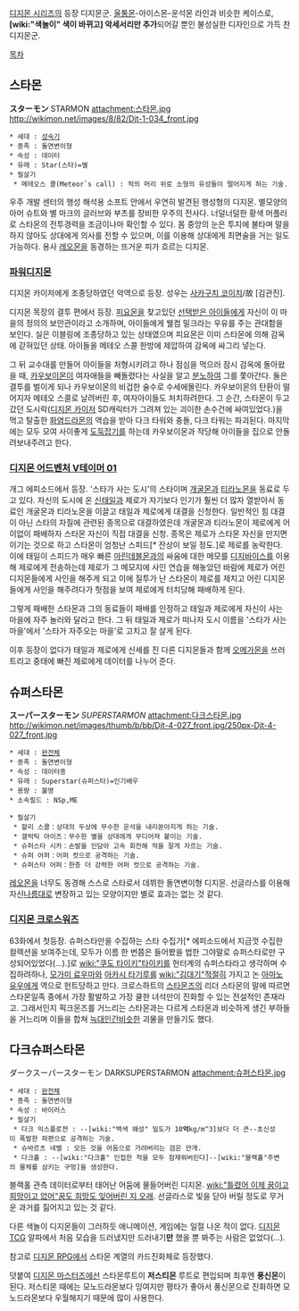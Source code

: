 [[디지몬 시리즈]]의 등장 디지몬군. [[울퉁몬]]-아이스몬-운석몬 라인과 비슷한 케이스로, '''[wiki:"색놀이" 색이 바뀌고] 악세서리만 추가'''되어갈 뿐인 불성실한 디자인으로 가득 찬 디지몬군.

[[목차]]

== 스타몬 ==
'''スターモン''' STARMON
attachment:스타몬.jpg http://wikimon.net/images/8/82/Djt-1-034_front.jpg

 * 세대 : [[성숙기]]
 * 종족 : 돌연변이형
 * 속성 : 데이터
 * 유래 : Star(스타)=별
 * 필살기
  * 메테오스 콜(Meteor`s call) : 적의 머리 위로 소형의 유성들이 떨어지게 하는 기술.

우주 개발 센터의 행성 해석용 소프트 안에서 우연히 발견된 행성형의 디지몬. 별모양의 아머 슈트와 별 마크의 글러브와 부츠를 장비한 우주의 전사다. 너덜너덜한 황색 머플러로 스타몬의 전투경력을 조금이나마 확인할 수 있다. 몸 중앙의 눈은 투지에 불타며 말을 하지 않아도 상대에게 의사를 전할 수 있으며, 이를 이용해 상대에게 최면술을 거는 일도 가능하다. 용사 [[레오몬]]을 동경하는 뜨거운 피가 흐르는 디지몬.

=== [[파워디지몬]] ===
디지몬 카이저에게 조종당하였던 악역으로 등장. 성우는 [[사카구치 코이치]]/故 [김관진].

디지몬 목장의 결투 편에서 등장. [[피요몬]]을 찾고있던 [[선택받은 아이들]]에게 자신이 이 마을의 정의의 보안관이라고 소개하며, 아이들에게 웰컴 밀크라는 우유를 주는 관대함을 보인다. 실은 이블링에 조종당하고 있는 상태였으며 피요몬은 이미 스타몬에 의해 감옥에 갇혀있던 상태. 아이들을 메테오 스콜 한방에 제압하여 감옥에 싸그리 넣는다.

그 뒤 교수대를 만들어 아이들을 처형시키려고 하나 점심을 먹으러 잠시 감옥에 돌아왔을 때, [[카우보이몬]]이 여자애들을 빼돌렸다는 사실을 알고 [[분노]]하여 그를 쫓아간다. 둘은 결투를 벌이게 되나 카우보이몬의 비겁한 술수로 수세에몰린다. 카우보이몬의 탄환이 떨어지자 메테오 스콜로 날려버린 후, 여자아이들도 처치하려한다. 그 순간, 스타몬이 두고갔던 도시락([[디지몬 카이저]] SD캐릭터가 그려져 있는 괴이한 손수건에 싸여있었다.)을 먹고 탈출한 [[화염드라몬]]의 역습을 받아 다크 타워와 충돌, 다크 타워는 파괴된다. 마지막에는 모두 모여 사이좋게 [[도둑잡기]]를 하는데 카우보이몬과 작당해 아이들을 집으로 안돌려보내주려고 한다.
=== [[디지몬 어드벤처 V테이머 01]] ===
개그 에피소드에서 등장. '스타가 사는 도시'의 스타이며 [[개굴몬]]과 [[티라노몬]]을 동료로 두고 있다. 자신의 도시에 온 [[신태일]]과 제로가 자기보다 인기가 훨씬 더 많자 열받아서 동료인 개굴몬과 티라노몬을 이끌고 태일과 제로에게 대결을 신청한다. 일반적인 힘 대결이 아닌 스타의 자질에 관련된 종목으로 대결하였은데 개굴몬과 티라노몬이 제로에게 어이없이 패배하자 스타몬 자신이 직접 대결을 신청. 종목은 제로가 스타몬 자신을 만지면 이기는 것으로 하고 스타몬이 엄청난 스피드[* 잔상이 보일 정도.]로 제로를 농락한다. 이에 태일이 스피드가 매우 빠른 [[마린데블몬]]과의 싸움에 대한 메모를 [[디지바이스]]를 이용해 제로에게 전송하는데 제로가 그 메모지에 사인 연습을 해놓았던 바람에 제로가 어린 디지몬들에게 사인을 해주게 되고 이에 질투가 난 스타몬이 제로를 제치고 어린 디지몬들에게 사인을 해주려다가 헛점을 보여 제로에게 터치당해 패배하게 된다. 

그렇게 패배한 스타몬과 그의 동료들이 패배를 인정하고 태일과 제로에게 자신이 사는 마을에 자주 놀러와 달라고 한다. 그 뒤 태일과 제로가 떠나자 도시 이름을 '스타가 사는 마을'에서 '스타가 자주오는 마을'로 고치고 잘 살게 된다.

이후 등장이 없다가 태일과 제로에게 신세를 진 다른 디지몬들과 함께 [[오메가몬]]을 쓰러트리고 중태에 빠진 제로에게 데이터를 나누어 준다.

== 슈퍼스타몬 ==
'''スーパースターモン''' ''SUPERSTARMON''
attachment:다크스타몬.jpg http://wikimon.net/images/thumb/b/bb/Djt-4-027_front.jpg/250px-Djt-4-027_front.jpg

 * 세대 : [[완전체]]
 * 종족 : 돌연변이형
 * 속성 : 데이터종
 * 유래 : Superstar(슈퍼스타)=인기배우
 * 용량 : 불명
 * 소속필드 : NSp,ME

 * 필살기
  * 할리 스콜：상대의 두상에 무수한 운석을 내리쏟아지게 하는 기술.
  * 갤럭틱 아이즈：무수한 별을 상대에게 무디어져 붙이는 기술.
  * 슈퍼스타 시카：손발을 인담아 고속 회전해 적을 잘게 자르는 기술.
  * 슈퍼 어퍼：어퍼 컷으로 공격하는 기술.
  * 슈퍼스타 어퍼：한층 더 강력한 어퍼 컷으로 공격하는 기술.

[[레오몬]]을 너무도 동경해 스스로 스타로서 데뷔한 돌연변이형 디지몬. 선글라스를 이용해 자신[[나름]]대로 변장하고 있는 모양이지만 별로 효과는 없는 것 같다. 

=== [[디지몬 크로스워즈]] ===
63화에서 첫등장. 슈퍼스타만을 수집하는 스타 수집가[* 에피소드에서 지금껏 수집한 컬렉션을 보여주는데, 모두가 이름 한 번쯤은 들어봤을 법한 그야말로 슈퍼스타로만 구성되어있었다(…).]로 [[wiki:"쿠도 타이키"타이키]]를 헌터계의 슈퍼스타라고 생각하며 수집하려하나, [[모가미 료우마]]와 [[아카시 타기루]]를 [[wiki:"김대기"적절히]] 가지고 논 [[아마노 유우]]에게 역으로 헌트당하고 만다. 크로스하트의 [[스타몬즈]]의 리더 스타몬의 말에 따르면 스타몬일족 중에서 가장 활발하고 가장 쿨한 녀석만이 진화할 수 있는 전설적인 존재라고. 그래서인지 픽크몬즈를 거느리는 스타몬과는 다르게 스타몬과 비슷하게 생긴 부하들을 거느리며 이들을 합쳐 [[늑대인간]]비슷한 괴물을 만들기도 했다.

== 다크슈퍼스타몬 ==
ダークスーパースターモン DARKSUPERSTARMON
attachment:슈퍼스타몬.jpg

 * 세대 : [[완전체]]
 * 종족 : 돌연변이형
 * 속성 : 바이러스
 * 필살기
  * 다크 익스플로젼 : --[wiki:"백색 왜성" 밀도가 10'''억'''kg/m^3]보다 더 큰--초신성이 폭발한 파편으로 공격하는 기술.
  * 슈바르츠 네벨 : 모든 것을 어둠으로 가려버리는 검은 안개.
  * 다크홀 : --[wiki:"다크홀" 인접한 적을 모두 잠재워버린다]--[wiki:"블랙홀"주변의 물체를 삼키는 구멍]을 생성한다.

블랙홀 관측 데이터로부터 태어난 어둠에 물들어버린 디지몬. [[wiki:"틀렸어 이제 꿈이고 희망이고 없어"꿈도 희망도 잊어버린 지 오래]]. 선글라스로 빛을 닫아 버릴 정도로 무거운 과거를 짊어지고 있는 것 같다.

다른 색놀이 디지몬들이 그러하듯 애니메이션, 게임에는 일절 나온 적이 없다. [[디지몬 TCG]] 알파에서 처음 모습을 드러냈지만 드러내기'''만''' 했을 뿐 봐주는 사람은 없었다(…).

참고로 [[디지몬 RPG]]에서 스타몬 계열의 카드진화체로 등장했다.





덧붙여 [[디지몬 마스터즈]]에선 스타몬루트이 '''저스티몬''' 루트로 편입되며 최후엔 '''풍신몬'''이 된다.
저스티몬 때에는 모노드라몬보다 잉여지만 평타가 좋아서 풍신몬으로 진화하면 모노드라몬보다 우월해지기 때문에 많이 사용한다.
